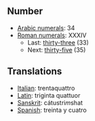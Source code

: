 ==Number==
*[[w:Arabic numerals|Arabic numerals]]: 34
*[[w:Roman numerals|Roman numerals]]: XXXIV
**Last: [[thirty-three]] (33)
**Next: [[thirty-five]] (35)

==Translations==
*[[Italian]]: trentaquattro
*[[Latin]]: triginta quattuor
*[[Sanskrit]]: cátustri''m''shat
*[[Spanish]]: treinta y cuatro
